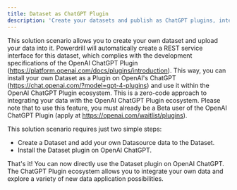 ```yaml
---
title: Dataset as ChatGPT Plugin
description: 'Create your datasets and publish as ChatGPT plugins, interacting with the OpenAI ecosystem'
---
```


This solution scenario allows you to create your own dataset and upload your data into it. Powerdrill will automatically create a REST service interface for this dataset, which complies with the development specifications of the OpenAI ChatGPT Plugin (https://platform.openai.com/docs/plugins/introduction). This way, you can install your own Dataset as a Plugin on OpenAI's ChatGPT (https://chat.openai.com/?model=gpt-4-plugins) and use it within the OpenAI ChatGPT Plugin ecosystem. This is a zero-code approach to integrating your data with the OpenAI ChatGPT Plugin ecosystem. Please note that to use this feature, you must already be a Beta user of the OpenAI ChatGPT Plugin (apply at https://openai.com/waitlist/plugins).

This solution scenario requires just two simple steps:

* Create a Dataset and add your own Datasource data to the Dataset.
* Install the Dataset plugin on OpenAI ChatGPT.

That's it! You can now directly use the Dataset plugin on OpenAI ChatGPT. The ChatGPT Plugin ecosystem allows you to integrate your own data and explore a variety of new data application possibilities.